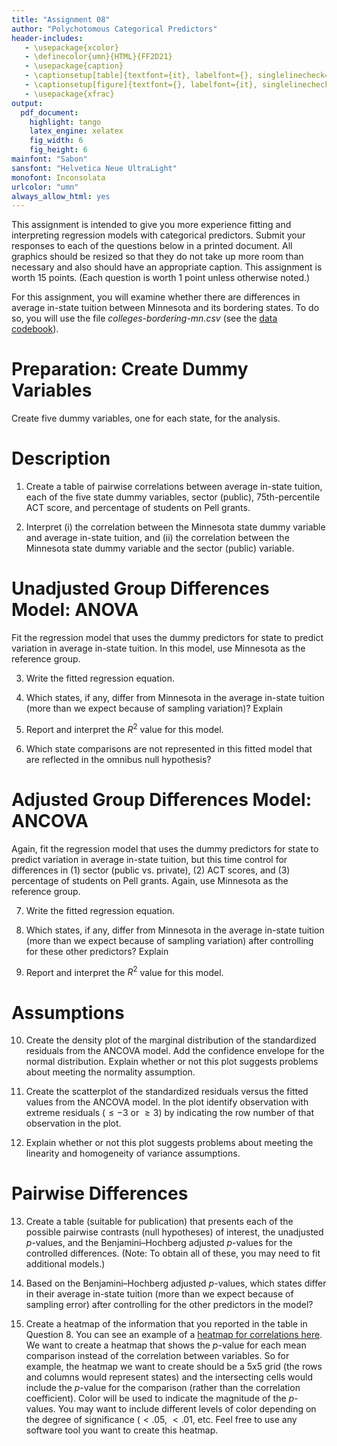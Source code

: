 ```yaml
---
title: "Assignment 08"
author: "Polychotomous Categorical Predictors"
header-includes:
   - \usepackage{xcolor}
   - \definecolor{umn}{HTML}{FF2D21}
   - \usepackage{caption}
   - \captionsetup[table]{textfont={it}, labelfont={}, singlelinecheck=false, labelsep=newline}
   - \captionsetup[figure]{textfont={}, labelfont={it}, singlelinecheck=false, labelsep=period}
   - \usepackage{xfrac}
output: 
  pdf_document:
    highlight: tango
    latex_engine: xelatex
    fig_width: 6
    fig_height: 6
mainfont: "Sabon"
sansfont: "Helvetica Neue UltraLight"
monofont: Inconsolata
urlcolor: "umn"
always_allow_html: yes
---
```


\frenchspacing

This assignment is intended to give you more experience fitting and interpreting regression models with categorical predictors. Submit your responses to each of the questions below in a printed document. All graphics should be resized so that they do not take up more room than necessary and also should have an appropriate caption. This assignment is worth 15 points. (Each question is worth 1 point unless otherwise noted.)

For this assignment, you will examine whether there are differences in average in-state tuition between Minnesota and its bordering states. To do so, you will use the file *colleges-bordering-mn.csv* (see the [data codebook](http://zief0002.github.io/epsy-8251/codebooks/colleges-bordering-mn.html)).


# Preparation: Create Dummy Variables

Create five dummy variables, one for each state, for the analysis.

# Description

1. Create a table of pairwise correlations between average in-state tuition, each of the five state dummy variables, sector (public), 75th-percentile ACT score, and percentage of students on Pell grants.

2. Interpret (i) the correlation between the Minnesota state dummy variable and average in-state tuition, and (ii) the correlation between the Minnesota state dummy variable and the sector (public) variable.


# Unadjusted Group Differences Model: ANOVA

Fit the regression model that uses the dummy predictors for state to predict variation in average in-state tuition. In this model, use Minnesota as the reference group.

3. Write the fitted regression equation.

4. Which states, if any, differ from Minnesota in the average in-state tuition (more than we expect because of sampling variation)? Explain

5. Report and interpret the $R^2$ value for this model.

6. Which state comparisons are not represented in this fitted model that are reflected in the omnibus null hypothesis?

# Adjusted Group Differences Model: ANCOVA

Again, fit the regression model that uses the dummy predictors for state to predict variation in average in-state tuition, but this time control for differences in (1) sector (public vs. private), (2) ACT scores, and (3) percentage of students on Pell grants. Again, use Minnesota as the reference group.

7. Write the fitted regression equation.

8. Which states, if any, differ from Minnesota in the average in-state tuition (more than we expect because of sampling variation) after controlling for these other predictors? Explain

9. Report and interpret the $R^2$ value for this model.

# Assumptions

10. Create the density plot of the marginal distribution of the standardized residuals from the ANCOVA model. Add the confidence envelope for the normal distribution. Explain whether or not this plot suggests problems about meeting the normality assumption.

11. Create the scatterplot of the standardized residuals versus the fitted values from the ANCOVA model. In the plot identify observation with extreme residuals ($\leq-3$ or $\geq3$) by indicating  the row number of that observation in the plot.

12. Explain whether or not this plot suggests problems about meeting the linearity and homogeneity of variance assumptions.


# Pairwise Differences

13. Create a table (suitable for publication) that presents each of the possible pairwise contrasts (null hypotheses) of interest, the unadjusted _p_-values, and the Benjamini--Hochberg adjusted _p_-values for the controlled differences. (Note: To obtain all of these, you may need to fit additional models.)

14. Based on the Benjamini--Hochberg adjusted _p_-values, which states differ in their average in-state tuition (more than we expect because of sampling error) after controlling for the other predictors in the model?

15. Create a heatmap of the information that you reported in the table in Question 8. You can see an example of a [heatmap for correlations here](https://developer.ibm.com/predictiveanalytics/wp-content/uploads/sites/48/2011/12/heatmap_corr1.png). We want to create a heatmap that shows the *p*-value for each mean comparison instead of the correlation between variables. So for example, the heatmap we want to create should be a 5x5 grid (the rows and columns would represent states) and the intersecting cells would include the *p*-value for the comparison (rather than the correlation coefficient). Color will be used to indicate the magnitude of the *p*-values. You may want to include different levels of color depending on the degree of significance ($<.05$, $<.01$, etc. Feel free to use any software tool you want to create this heatmap.




